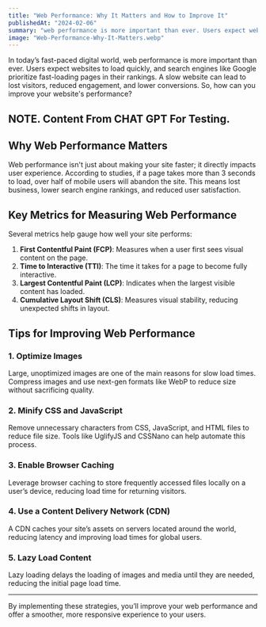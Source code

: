 ```yaml
---
title: "Web Performance: Why It Matters and How to Improve It"
publishedAt: "2024-02-06"
summary: "web performance is more important than ever. Users expect websites to load quickly, and search engines like Google prioritize fast-loading pages in their rankings. A slow website can lead to lost visitors, reduced engagement, and lower conversions. So, how can you improve your websites performance?"
image: "Web-Performance-Why-It-Matters.webp"
---
```


In today’s fast-paced digital world, web performance is more important than ever. Users expect websites to load quickly, and search engines like Google prioritize fast-loading pages in their rankings. A slow website can lead to lost visitors, reduced engagement, and lower conversions. So, how can you improve your website's performance?

## NOTE. Content From CHAT GPT For Testing.

## Why Web Performance Matters

Web performance isn't just about making your site faster; it directly impacts user experience. According to studies, if a page takes more than 3 seconds to load, over half of mobile users will abandon the site. This means lost business, lower search engine rankings, and reduced user satisfaction.

## Key Metrics for Measuring Web Performance

Several metrics help gauge how well your site performs:

1. **First Contentful Paint (FCP)**: Measures when a user first sees visual content on the page.
2. **Time to Interactive (TTI)**: The time it takes for a page to become fully interactive.
3. **Largest Contentful Paint (LCP)**: Indicates when the largest visible content has loaded.
4. **Cumulative Layout Shift (CLS)**: Measures visual stability, reducing unexpected shifts in layout.

## Tips for Improving Web Performance

### 1. Optimize Images

Large, unoptimized images are one of the main reasons for slow load times. Compress images and use next-gen formats like WebP to reduce size without sacrificing quality.

### 2. Minify CSS and JavaScript

Remove unnecessary characters from CSS, JavaScript, and HTML files to reduce file size. Tools like UglifyJS and CSSNano can help automate this process.

### 3. Enable Browser Caching

Leverage browser caching to store frequently accessed files locally on a user’s device, reducing load time for returning visitors.

### 4. Use a Content Delivery Network (CDN)

A CDN caches your site’s assets on servers located around the world, reducing latency and improving load times for global users.

### 5. Lazy Load Content

Lazy loading delays the loading of images and media until they are needed, reducing the initial page load time.

---

By implementing these strategies, you’ll improve your web performance and offer a smoother, more responsive experience to your users.
